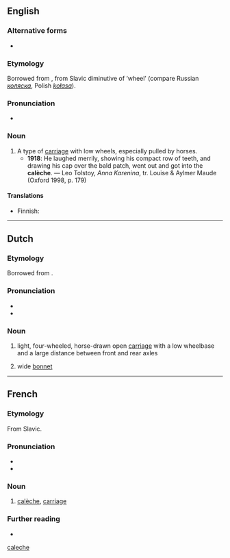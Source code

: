 {{also|caleche}}
==English==

===Alternative forms===
* {{l|en|calash}}

===Etymology===
Borrowed from {{bor|en|fr|calèche}}, from Slavic diminutive of ‘wheel’ (compare Russian ''[[коляска]]'', Polish ''[[kołasa]]'').

===Pronunciation===
* {{IPA|/kəˈlɛʃ/|lang=en}}

===Noun===
{{en-noun}}

# A type of [[carriage]] with low wheels, especially pulled by horses.
#* '''1918''': He laughed merrily, showing his compact row of teeth, and drawing his cap over the bald patch, went out and got into the '''calèche'''. — Leo Tolstoy, ''Anna Karenina'', tr. Louise & Aylmer Maude (Oxford 1998, p. 179)

====Translations====
{{trans-top|type of carriage}}
* Finnish: {{t+|fi|kiesit|p}}
{{trans-mid}}
{{trans-bottom}}

[[Category:English terms spelled with È|caleche]]

----

==Dutch==

===Etymology===
Borrowed from {{bor|nl|fr|calèche}}.

===Pronunciation===
* {{IPA|lang=nl|/kaːˈlɛʃ/}}
* {{hyphenation|lang=nl|ca|lè|che}}

===Noun===
{{nl-noun|f|-s|-}}

# light, four-wheeled, horse-drawn open [[carriage]] with a low wheelbase and a large distance between front and rear axles
# {{lb|nl|historical}} wide [[bonnet]]

----

==French==

===Etymology===
From Slavic.

===Pronunciation===
* {{IPA|/ka.lɛʃ/|lang=fr}}
* {{audio|Fr-calèche.ogg|audio|lang=fr}}

===Noun===
{{fr-noun|f}}

# [[#English|calèche]], [[carriage]]

===Further reading===
* {{R:TLFi}}